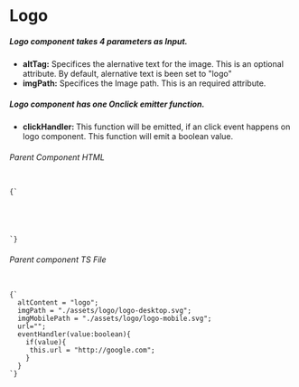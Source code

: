 
<Meta title="molecule/Logo/Introduction" />

<style>{`

`}</style>

# Logo

<h5>Logo component takes 4 parameters as Input.</h5>
<ul> 
<li><strong>altTag:</strong> Specifices the alernative text for the image. This is an optional attribute. By default, alernative text is been set to "logo"</li>
<li><strong>imgPath:</strong> Specifices the Image path. This is an required attribute.</li>
</ul>
<h5>Logo component has one Onclick emitter function.</h5>
<ul>
<li><strong>clickHandler: </strong> This function will be emitted, if an click event happens on logo component. This function will emit a boolean value.</li>
</ul>
<h6>Parent Component HTML</h6>
<code>
{`
  <div style="display: flex;">
    <a class="hidden-xs hidden-sm" [href]="url">
        <lla-logo  (clickHandler)="eventHandler($event)" [altTag]="altContent" [imgPath]="imgPath" ></lla-logo>
    </a>
    <a class="visible-sm visible-xs hidden-md" [href]="url">
        <lla-logo  (clickHandler)="eventHandler($event)" [altTag]="altContent" [imgPath]="imgMobilePath" ></lla-logo>
    </a>
</div>
`}
</code>
<h6>Parent component TS File</h6>

<code>
{` 
  altContent = "logo";
  imgPath = "./assets/logo/logo-desktop.svg";
  imgMobilePath = "./assets/logo/logo-mobile.svg";
  url="";
  eventHandler(value:boolean){
    if(value){
     this.url = "http://google.com";
    }
  }
`}
</code>

